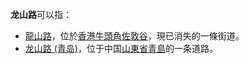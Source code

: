 '''龙山路'''可以指：
*[[振華道#.E9.BE.8D.E5.B1.B1.E8.B7.AF)|龍山路]]，位於[[香港|香港]][[牛頭角|牛頭角]][[佐敦谷|佐敦谷]]，現已消失的一條街道。
*[[龙山路_(青岛)|龙山路 (青岛)]]，位于中国[[山東省|山東省]][[青島|青島]]的一条道路。

{{disambig|cat=街道名消歧义|龍山路}}